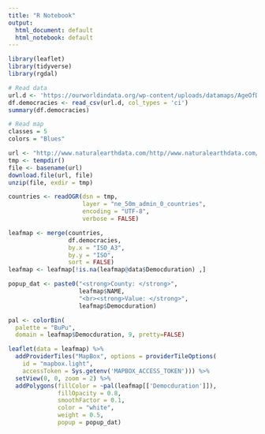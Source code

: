 ```yaml
---
title: "R Notebook"
output:
  html_document: default
  html_notebook: default
---
```



```r
library(leaflet)
library(tidyverse)
library(rgdal)

# Read data
url.d <- 'https://ourworldindata.org/wp-content/uploads/datamaps/AgeOfDemocracies2007/AgeOfDemocracies2007.csv'
df.democracies <- read_csv(url.d, col_types = 'ci') 
summary(df.democracies)

```

```r
# Read map
classes = 5
colors = "Blues"

url <- "http://www.naturalearthdata.com/http//www.naturalearthdata.com/download/50m/cultural/ne_50m_admin_0_countries.zip"
tmp <- tempdir()
file <- basename(url)
download.file(url, file)
unzip(file, exdir = tmp)

countries <- readOGR(dsn = tmp, 
                     layer = "ne_50m_admin_0_countries", 
                     encoding = "UTF-8",
                     verbose = FALSE)

leafmap <- merge(countries, 
                 df.democracies, 
                 by.x = "ISO_A3", 
                 by.y = "ISO",                    
                 sort = FALSE)
leafmap <- leafmap[!is.na(leafmap@data$Democduration) ,]

popup_dat <- paste0("<strong>County: </strong>", 
                    leafmap$NAME, 
                    "<br><strong>Value: </strong>", 
                    leafmap$Democduration)

pal <- colorBin(
  palette = "BuPu",
  domain = leafmap$Democduration, 9, pretty=FALSE)

leaflet(data = leafmap) %>%
  addProviderTiles("MapBox", options = providerTileOptions(
    id = "mapbox.light",
    accessToken = Sys.getenv('MAPBOX_ACCESS_TOKEN'))) %>% 
  setView(0, 0, zoom = 2) %>%
  addPolygons(fillColor = ~pal(leafmap[['Democduration']]), 
              fillOpacity = 0.8, 
              smoothFactor = 0.1, 
              color = "white",
              weight = 0.5,
              popup = popup_dat)
```


